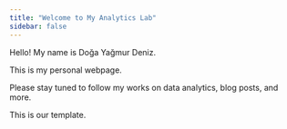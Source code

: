 ```yaml
---
title: "Welcome to My Analytics Lab"
sidebar: false 
---
```


Hello! My name is Doğa Yağmur Deniz.

This is my personal webpage.

Please stay tuned to follow my works on data analytics, blog posts, and more.

This is our template.